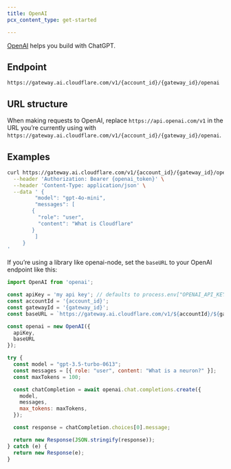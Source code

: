 ```yaml
---
title: OpenAI
pcx_content_type: get-started

---
```


[OpenAI](https://openai.com/about/)  helps you build with ChatGPT.

## Endpoint

`https://gateway.ai.cloudflare.com/v1/{account_id}/{gateway_id}/openai`

## URL structure

When making requests to OpenAI, replace `https://api.openai.com/v1` in the URL you’re currently using with `https://gateway.ai.cloudflare.com/v1/{account_id}/{gateway_id}/openai`.

## Examples

```bash title="Request"
curl https://gateway.ai.cloudflare.com/v1/{account_id}/{gateway_id}/openai/chat/completions \
  --header 'Authorization: Bearer {openai_token}' \
  --header 'Content-Type: application/json' \
  --data ' {
   		 "model": "gpt-4o-mini",
   		 "messages": [
        {
          "role": "user",
          "content": "What is Cloudflare"
        }
   		 ]
   	 }
'
```

If you’re using a library like openai-node, set the `baseURL` to your OpenAI endpoint like this:

```js title="JavaScript"
import OpenAI from 'openai';

const apiKey = 'my api key'; // defaults to process.env["OPENAI_API_KEY"]
const accountId = '{account_id}';
const gatewayId = '{gateway_id}';
const baseURL = `https://gateway.ai.cloudflare.com/v1/${accountId}/${gatewayId}/openai`;

const openai = new OpenAI({
  apiKey,
  baseURL
});

try {
  const model = "gpt-3.5-turbo-0613";
  const messages = [{ role: "user", content: "What is a neuron?" }];
  const maxTokens = 100;

  const chatCompletion = await openai.chat.completions.create({
    model,
    messages,
    max_tokens: maxTokens,
  });

  const response = chatCompletion.choices[0].message;

  return new Response(JSON.stringify(response));
} catch (e) {
  return new Response(e);
}


```
